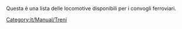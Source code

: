 Questa è una lista delle locomotive disponibili per i convogli ferroviari.

[[Category:it/Manual/Treni]]